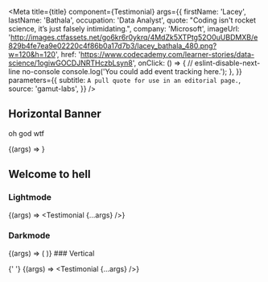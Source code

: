 
<Meta
  title={title}
  component={Testimonial}
  args={{
    firstName: 'Lacey',
    lastName: 'Bathala',
    occupation: 'Data Analyst',
    quote: "Coding isn't rocket science, it’s just falsely intimidating.",
    company: 'Microsoft',
    imageUrl:
      'http://images.ctfassets.net/go6kr6r0ykrq/4MdZk5XTPtg52O0uUBDMXB/e829b4fe7ea9e02220c4f86b0a17d7b3/lacey_bathala_480.png?w=120&h=120',
    href:
      'https://www.codecademy.com/learner-stories/data-science/1ogiwGOCDJNRTHczbLsyn8',
    onClick: () => {
      // eslint-disable-next-line no-console
      console.log('You could add event tracking here.');
    },
  }}
  parameters={{
    subtitle: `A pull quote for use in an editorial page.`,
    source: 'gamut-labs',
  }}
/>

## Horizontal Banner

oh god wtf

<Canvas withSource="open">
  <Story name="Testimonial">{(args) => <Testimonial {...args} />}</Story>
</Canvas>

<PropsTable story="Testimonial" />

## Welcome to hell

<LayoutGrid gap={32}>
<Column size={6}>

### Lightmode

<Story name="in hell">{(args) => <Testimonial {...args} />}</Story>

</Column>
<Column size={6}>

### Darkmode

<Story name="in hell2">
  {(args) => (
    <ColorMode mode="dark">
      <Testimonial {...args} />
    </ColorMode>
  )}
</Story>

</Column>
<Column size={4}>
  ### Vertical

{' '}
<Story name="lametown">{(args) => <Testimonial {...args} />}</Story>

</Column>
</LayoutGrid>
